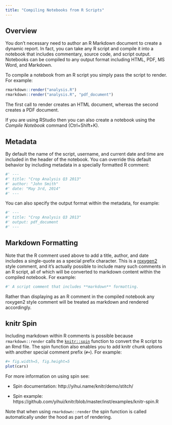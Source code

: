 ```yaml
---
title: "Compiling Notebooks from R Scripts"
---
```


## Overview

You don't necessary need to author an R Markdown document to create a dynamic report. In fact, you can take any R script and compile it into a notebook that includes commentary, source code, and script output. Notebooks can be compiled to any output format including HTML, PDF, MS Word, and Markdown.

To compile a notebook from an R script you simply pass the script to render. For example:

```r
rmarkdown::render("analysis.R")
rmarkdown::render("analysis.R", "pdf_document")
```

The first call to render creates an HTML document, whereas the second creates a PDF document.

If you are using RStudio then you can also create a notebook using the *Compile Notebook* command (Ctrl+Shift+K).

## Metadata

By default the name of the script, username, and current date and time are included in the header of the notebook. You can override this default behavior by including metadata in a specially formatted R comment:

```r
#' ---
#' title: "Crop Analysis Q3 2013"
#' author: "John Smith"
#' date: "May 3rd, 2014"
#' ---
```

You can also specify the output format within the metadata, for example:

```r
#' ---
#' title: "Crop Analysis Q3 2013"
#' output: pdf_document
#' ---
```

## Markdown Formatting

Note that the R comment used above to add a title, author, and date includes a single-quote as a special prefix character. This is a [roxygen2](http://cran.rstudio.com/web/packages/roxygen2/index.html) style comment, and it's actually possible to include many such comments in an R script, all of which will be converted to markdown content within the compiled notebook. For example:

```r
#' A script comment that includes **markdown** formatting.
```

Rather than displaying as an R comment in the compiled notebook any roxygen2 style comment will be treated as markdown and rendered accordingly.

## knitr Spin

Including markdown within R comments is possible because `rmarkdown::render` calls the [`knitr::spin`](http://yihui.name/knitr/demo/stitch/) function to convert the R script to an Rmd file. The spin function also enables you to add knitr chunk options with another special comment prefix (`#+`). For example:

```r
#+ fig.width=5, fig.height=5
plot(cars)
```

For more information on using spin see:

* Spin documentation: http://yihui.name/knitr/demo/stitch/

* Spin example: https://github.com/yihui/knitr/blob/master/inst/examples/knitr-spin.R


Note that when using `rmarkdown::render` the spin function is called automatically under the hood as part of rendering.

